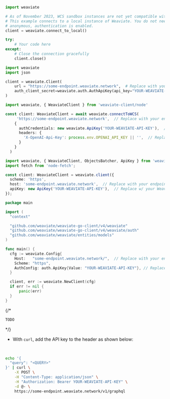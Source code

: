 
<Tabs groupId="languages">
<TabItem value="py" label="Python (v4)">

```python
import weaviate

# As of November 2023, WCS sandbox instances are not yet compatible with the new API introduced in the v4 Python client.
# This example connects to a local instance of Weaviate. You do not need to provide the Weaviate API key when local,
# anonymous, authentication is enabled.
client = weaviate.connect_to_local()

try:
    # Your code here
except:
    # Close the connection gracefully
    client.close()
```

</TabItem>
<TabItem value="py3" label="Python (v3)">

```python
import weaviate
import json

client = weaviate.Client(
    url = "https://some-endpoint.weaviate.network",  # Replace with your endpoint
    auth_client_secret=weaviate.auth.AuthApiKey(api_key="YOUR-WEAVIATE-API-KEY"),  # Replace w/ your Weaviate instance API key
)
```

</TabItem>
<TabItem value="js" label="JS/TS (Beta)">

```ts
import weaviate, { WeaviateClient } from 'weaviate-client/node'

const client: WeaviateClient = await weaviate.connectToWCS(
     'https://some-endpoint.weaviate.network',  // Replace with your endpoint
    {
      authCredentials: new weaviate.ApiKey('YOUR-WEAVIATE-API-KEY'),  // Replace with your Weaviate instance API key
      headers: {
        'X-OpenAI-Api-Key': process.env.OPENAI_API_KEY || '',  // Replace with your inference API key
      }
    } 
  )

```

</TabItem>

<TabItem value="js2" label="JS/TS">

```ts
import weaviate, { WeaviateClient, ObjectsBatcher, ApiKey } from 'weaviate-ts-client';
import fetch from 'node-fetch';

const client: WeaviateClient = weaviate.client({
  scheme: 'https',
  host: 'some-endpoint.weaviate.network',  // Replace with your endpoint
  apiKey: new ApiKey('YOUR-WEAVIATE-API-KEY'),  // Replace w/ your Weaviate instance API key
});
```

</TabItem>
<TabItem value="go" label="Go">

```go
package main

import (
  "context"

  "github.com/weaviate/weaviate-go-client/v4/weaviate"
  "github.com/weaviate/weaviate-go-client/v4/weaviate/auth"
  "github.com/weaviate/weaviate/entities/models"
)

func main() {
  cfg := weaviate.Config{
    Host:   "some-endpoint.weaviate.network/",  // Replace with your endpoint
    Scheme: "https",
    AuthConfig: auth.ApiKey{Value: "YOUR-WEAVIATE-API-KEY"}, // Replace w/ your Weaviate instance API key
  }

  client, err := weaviate.NewClient(cfg)
  if err != nil {
      panic(err)
  }
}
```

</TabItem>
{/* <TabItem value="java" label="Java">

```java
TODO
```

</TabItem> */}
<TabItem value="curl" label="Curl">

- With `curl`, add the API key to the header as shown below:
<br/>

```bash
echo '{
  "query": "<QUERY>"
}' | curl \
    -X POST \
    -H "Content-Type: application/json" \
    -H "Authorization: Bearer YOUR-WEAVIATE-API-KEY" \
    -d @- \
    https://some-endpoint.weaviate.network/v1/graphql
```

</TabItem>
</Tabs>
